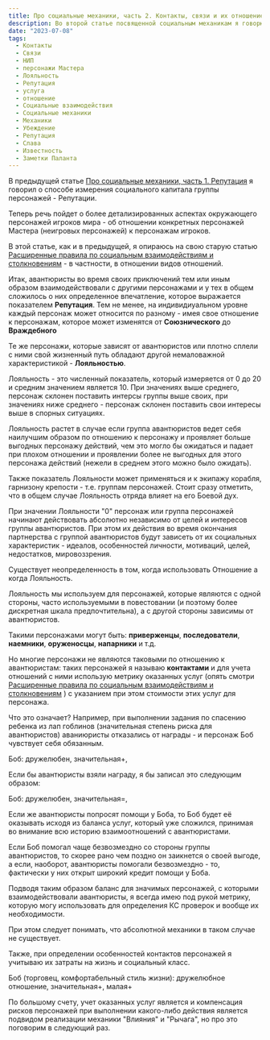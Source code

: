 ```yaml
---
title: Про социальные механики, часть 2. Контакты, связи и их отношение к персонажам
description: Во второй статье посвященной социальным механикам я говорю о взаимодействии с персонажами мастера и их различной классификации.
date: "2023-07-08"
tags:
  - Контакты
  - Связи
  - НИП
  - персонажи Мастера
  - Лояльность
  - Репутация
  - услуга
  - отношение
  - Социальные взаимодействия
  - Социальные механики
  - Механики
  - Убеждение
  - Репутация
  - Слава
  - Известность
  - Заметки Паланта
---
```


В предыдущей статье [Про социальные механики, часть 1. Репутация](/posts/articles/about-social-mechanics) я говорил о способе измерения социального капитала группы персонажей - Репутации.

Теперь речь пойдет о более детализированных аспектах окружающего персонажей игроков мира - об отношении конкретных персонажей Мастера (неигровых персонажей) к персонажам игроков.

В этой статье, как и в предыдущей, я опираюсь на свою старую статью [Расширенные правила по социальным взаимодействиям и столкновениям](/posts/articles/social-encounters) - в частности, в отношении видов отношений.

Итак, авантюристы во время своих приключений тем или иным образом взаимодействовали с другими персонажами и у тех в общем сложилось о них определенное впечатление, которое выражается показателем **Репутация**. Тем не менее, на индивидиуальном уровне каждый персонаж может относится по разному - имея свое отношение к персонажам, которое может изменятся от **Союзнического** до **Враждебного**

Те же персонажи, которые зависят от авантюристов или плотно сплели с ними свой жизненный путь обладают другой немаловажной характеристикой - **Лояльностью**.

Лояльность - это численный показатель, который измеряется от 0 до 20 и средним значением является 10. При значениях выше среднего, персонаж склонен поставить интерсы группы выше своих, при значениях ниже среднего - персонаж склонен поставить свои интересы выше в спорных ситуациях.

Лояльность растет в случае если группа авантюристов ведет себя наилучшим образом по отношению к персонажу и проявляет больше выгодных персонажу действий, чем это могло бы ожидаться и падает при плохом отношении и проявлении более не выгодных для этого персонажа действий (нежели в среднем этого можно было ожидать).

Также показатель Лояльности может применяться и к экипажу корабля, гарнизону крепости - т.е. группам персонажей. Стоит сразу отметить, что в общем случае Лояльность отряда влияет на его Боевой дух.

При значении Лояльности "0" персонаж или группа персонажей начинают действовать абсолютно независимо от целей и интересов группы авантюристов. При этом их действия во время окончания партнерства с группой авантюристов будут зависеть от их социальных характеристик - идеалов, особенностей личности, мотиваций, целей, недостатков, мировоззрения.

Существует неопределенность в том, когда использовать Отношение а когда Лояльность.

Лояльность мы используем для персонажей, которые являются с одной стороны, часто используемыми в повестовании (и поэтому более дискретная шкала предпочтительна), а с другой стороны зависимы от авантюристов.

Такими персонажами могут быть: **приверженцы**, **последователи**, **наемники**, **оруженосцы**, **напарники** и т.д.

Но многие персонажи не являются таковыми по отношению к авантюристам: таких персонажей я называю **контактами** и для учета отношений с ними использую метрику оказанных услуг (опять смотри [Расширенные правила по социальным взаимодействиям и столкновениям](/posts/articles/social-encounters) ) с указанием при этом стоимости этих услуг для персонажа.

Что это означает? Например, при выполнении задания по спасению ребенка из лап гоблинов (значительная степень риска для авантюристов) аваниюристы отказались от награды - и персонаж Боб чувствует себя обязанным.

<Aside>Боб: дружелюбен, значительная+,</Aside>

Если бы авантюристы взяли награду, я бы записал это следующим образом:

<Aside>Боб: дружелюбен, значительная=,</Aside>

Если же авантюристы попросят помощи у Боба, то Боб будет её оказывать исходя из баланса услуг, который уже сложился, принимая во внимание всю историю взаимоотношений с авантюристами.

Если Боб помогал чаще безвозмездно со стороны группы авантюристов, то скорее рано чем поздно он заикнется о своей выгоде, а если, наоборот, авантюристы помогали безвозмездно - то, фактически у них открыт широкий кредит помощи у Боба.

Подводя таким образом баланс для значимых персонажей, с которыми взаимодействовали авантюристы, я всегда имею под рукой метрику, которую могу использовать для определения КС проверок и вообще их необходимости.

При этом следует понимать, что абсолютной механики в таком случае не существует.

Также, при определении особенностей контактов персонажей я учитываю их затраты на жизнь и социальный класс.

<Aside>Боб (торговец, комфортабельный стиль жизни): дружелюбное отношение, значительная+, малая+</Aside>

По большому счету, учет оказанных услуг является и компенсация рисков персонажей при выполнении какого-либо действия является подвидом реализации механики "Влияния" и "Рычага", но про это поговорим в следующий раз.
